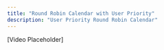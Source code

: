 ---
title: "Round Robin Calendar with User Priority"
description: "User Priority Round Robin Calendar"
---

[Video Placeholder]